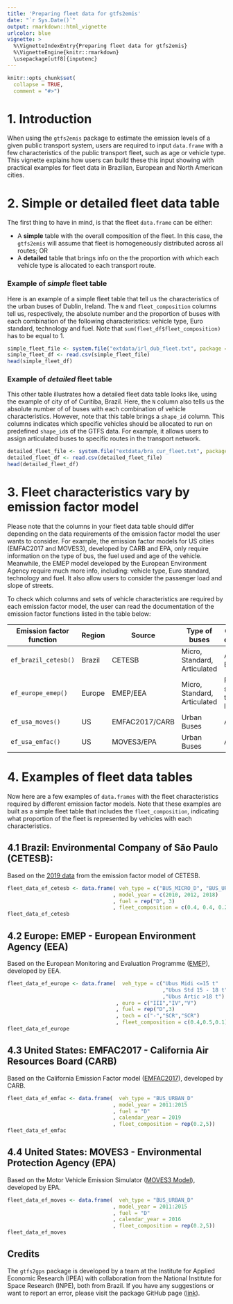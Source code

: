 ```yaml
---
title: 'Preparing fleet data for gtfs2emis'
date: "`r Sys.Date()`"
output: rmarkdown::html_vignette
urlcolor: blue
vignette: >
  %\VignetteIndexEntry{Preparing fleet data for gtfs2emis} 
  %\VignetteEngine{knitr::rmarkdown} 
  \usepackage[utf8]{inputenc}
---
```


```r
knitr::opts_chunk$set(
  collapse = TRUE,
  comment = "#>")
```

# 1. Introduction

When using the `gtfs2emis` package to estimate the emission levels of a given public transport system, users are required to input `data.frame` with a few characteristics of the public transport fleet, such as age or vehicle type. This vignette explains how users can build these this input showing with practical examples for fleet data in Brazilian, European and North American cities.


# 2. Simple or detailed fleet data table

The first thing to have in mind, is that the fleet `data.frame` can be either:

- A **simple** table with the overall composition of the fleet. In this case, the `gtfs2emis` will assume that fleet is homogeneously distributed across all routes; OR
- A **detailed** table that brings info on the the proportion with which each vehicle type is allocated to each transport route.

### Example of *simple* fleet table

Here is an example of a simple fleet table that tell us the characteristics of the urban buses of Dublin, Ireland. The `N` and `fleet_composition` columns tell us, respectively, the absolute number and the proportion of buses with each combination of the following characteristics: vehicle type, Euro standard, technology and fuel. Note that `sum(fleet_df$fleet_composition)` has to be equal to 1.

```r
simple_fleet_file <- system.file("extdata/irl_dub_fleet.txt", package = "gtfs2emis")
simple_fleet_df <- read.csv(simple_fleet_file)
head(simple_fleet_df)
```


### Example of *detailed* fleet table

This other table illustrates how a detailed fleet data table looks like, using the example of city of of Curitiba, Brazil. Here, the `N` column also tells us the absolute number of of buses with each combination of vehicle characteristics. However, note that this table brings a `shape_id` column. This columns indicates which specific vehicles should be allocated to run on predefined `shape_id`s of the GTFS data. For example, it allows users to assign articulated buses to specific routes in the transport network.

```r
detailed_fleet_file <- system.file("extdata/bra_cur_fleet.txt", package = "gtfs2emis")
detailed_fleet_df <- read.csv(detailed_fleet_file)
head(detailed_fleet_df)
```



# 3. Fleet characteristics vary by emission factor model

Please note that the columns in your fleet data table should differ depending on the data requirements of the emission factor model the user wants to consider. For example, the emission factor models for US cities (EMFAC2017 and MOVES3), developed by CARB and EPA, only require information on the type of bus, the fuel used and age of the vehicle. Meanwhile, the EMEP model developed by the European Environment Agency require much more info, including: vehicle type, Euro standard, technology and fuel. It also allow users to consider the passenger load and slope of streets.

To check which columns and sets of vehicle characteristics are required by each emission factor model, the user can read the documentation of the emission factor functions listed in the table below:

| Emission factor function | Region  | Source        | Type of buses                | Other required characteristics            |
|--------------------------|---------|---------------|------------------------------|-------------------------------------------|
| `ef_brazil_cetesb()`     | Brazil  | CETESB        | Micro, Standard, Articulated | Age, Fuel, EURO stage                     |
| `ef_europe_emep()`       | Europe  | EMEP/EEA      | Micro, Standard, Articulated | Fuel, EURO stage, technology, load, slope |
| `ef_usa_moves()`         | US      | EMFAC2017/CARB| Urban Buses                  | Age, Fuel                                 |
| `ef_usa_emfac()`         | US      | MOVES3/EPA    | Urban Buses                  | Age, Fuel                                 |




# 4. Examples of fleet data tables

Now here are a few examples of `data.frames` with the fleet characteristics required by different emission factor models. Note that these examples are built as a simple fleet table that includes the `fleet_composition`, indicating what proportion of the fleet is represented by vehicles with each characteristics.


## 4.1 Brazil: Environmental Company of São Paulo (CETESB):

Based on the [2019 data](https://cetesb.sp.gov.br/veicular/relatorios-e-publicacoes/) from the emission factor model of CETESB.


```r
fleet_data_ef_cetesb <- data.frame( veh_type = c("BUS_MICRO_D", "BUS_URBAN_D", "BUS_ARTIC_D")
                                  , model_year = c(2010, 2012, 2018)
                                  , fuel = rep("D", 3)
                                  , fleet_composition = c(0.4, 0.4, 0.2))
fleet_data_ef_cetesb
```


## 4.2 Europe: EMEP - European Environment Agency (EEA) 

Based on the European Monitoring and Evaluation Programme ([EMEP](https://www.eea.europa.eu/themes/air/air-pollution-sources-1/emep-eea-air-pollutant-emission-inventory-guidebook/emep)), developed by EEA.

```r
fleet_data_ef_europe <- data.frame(  veh_type = c("Ubus Midi <=15 t"
                                                  ,"Ubus Std 15 - 18 t"
                                                  ,"Ubus Artic >18 t")
                                   , euro = c("III","IV","V")
                                   , fuel = rep("D",3)
                                   , tech = c("-","SCR","SCR")
                                   , fleet_composition = c(0.4,0.5,0.1)) #
fleet_data_ef_europe
```

## 4.3 United States: EMFAC2017 - California Air Resources Board (CARB)

Based on the California Emission Factor model ([EMFAC2017](https://arb.ca.gov/emfac/)), developed by CARB.

```r
fleet_data_ef_emfac <- data.frame(  veh_type = "BUS_URBAN_D"
                                  , model_year = 2011:2015
                                  , fuel = "D"
                                  , calendar_year = 2019
                                  , fleet_composition = rep(0.2,5))
fleet_data_ef_emfac
```

## 4.4 United States: MOVES3 - Environmental Protection Agency (EPA)

Based on the Motor Vehicle Emission Simulator ([MOVES3 Model](https://www.epa.gov/moves)), developed by EPA.


```r
fleet_data_ef_moves <- data.frame(  veh_type = "BUS_URBAN_D"
                                  , model_year = 2011:2015
                                  , fuel = "D"
                                  , calendar_year = 2016
                                  , fleet_composition = rep(0.2,5))
fleet_data_ef_moves
```




## Credits

The `gtfs2gps` package is developed by a team at the Institute for Applied Economic Research (IPEA) with collaboration from the National Institute for Space Research (INPE), both from Brazil. If you have any suggestions or want to report an error, please visit the package GitHub page ([link](https://github.com/ipeaGIT/gtfs2emis)).
